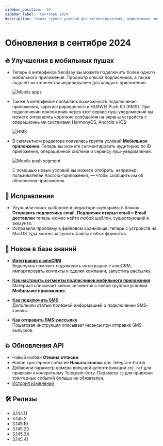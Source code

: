 ```yaml
---
sidebar_position: -20
sidebar_label: 'Сентябрь 2024'
description: 'Новая группа условий для сегментирования, подключение нескольких мобильных приложений, другие улучшения и исправления платформы'
---
```



# Обновления в сентябре 2024

## 🔥 Улучшения в мобильных пушах

- Теперь в интерфейсе Sendsay вы можете подключить более одного мобильного приложения. Просмотр списка подписчиков, а также подсчёт их количества индивидуален для каждого приложения:

  ![Mobile apps](/img/updates/2024/updates-september-2024/mobile-apps.png)

- Также в интерфейсе появилась возможность подключения приложения, зарегистрированного в HUAWEI Push Kit (HMS). При подключении приложения через этот сервис пуш-уведомлений вы можете отправлять короткие сообщения на экраны устройств с операционными системами HarmonyOS, Android и iOS:

  ![HMS](/img/updates/2024/updates-september-2024/HMS.png)

- В сегментном редакторе появилась группа условий **Мобильное приложение**. Теперь вы можете сегментировать аудиторию по ID приложения, операционной системе и сервису пуш-уведомлений.

  ![Mobile push segment](/img/updates/2024/updates-september-2024/mobile-push-segment.png)

  С помощью новых условий вы можете отобрать, например, пользователей Android-приложения, — чтобы сообщить им об обновлении приложения.

## 🐛 Исправления

- Улучшили поиск шаблонов в редакторе сценариев: в блоках **Отправить подписчику email**, **Подписчик открыл email** и **Email доставлен** теперь можно найти любой шаблон, существующий в аккаунте.
- Исправили проблему в файловом хранилище: теперь с устройств на MacOS туда можно загрузить файлы любых форматов.

## 📖 Новое в базе знаний

- [**Интеграция с amoCRM**](https://docs.sendsay.ru/videolessons/automations/integration-with-amocrm)<br/>
  Видеоурок поможет подключить интеграцию с amoCRM, импортировать контакты и сделки компании, запустить рассылку.

- [**Как настроить сегменты подписчиков мобильного приложения**](https://docs.sendsay.ru/other-channels/mobile-push/segmentation)<br/>
  Материал описывает кейсы сегментов с новой группой условий **Мобильное приложение**.

- [**Как подключить SMS**](https://docs.sendsay.ru/other-channels/sms/how-to-connect-sms/)<br/>
  Дополнили статью полезной информацией о подключении SMS-канала.

- [**Как отправить SMS-рассылку**](https://docs.sendsay.ru/other-channels/sms/how-to-create-sms-campaign)<br/>
  Пошаговая инструкция описывает нюансы при отправке SMS-выпусков.

## 💥 Обновления API

- Новый колбек **Отмена отписки**.
- Новое триггерное событие **Нажата кнопка** для Telegram-ботов.
- Добавили параметр номера внешней аутентификации `obj_ref` для привязки к конкретному Telegram-боту. Параметр `tg` для привязки триггерных событий больше не обязателен.
- [История изменений](https://sendsay.ru/api/api.html#История-изменений)

## 🛠️ Релизы

- 3.144.11
- 3.145.2
- 3.145.10
- 3.145.20
- 3.145.34
- 3.145.41
